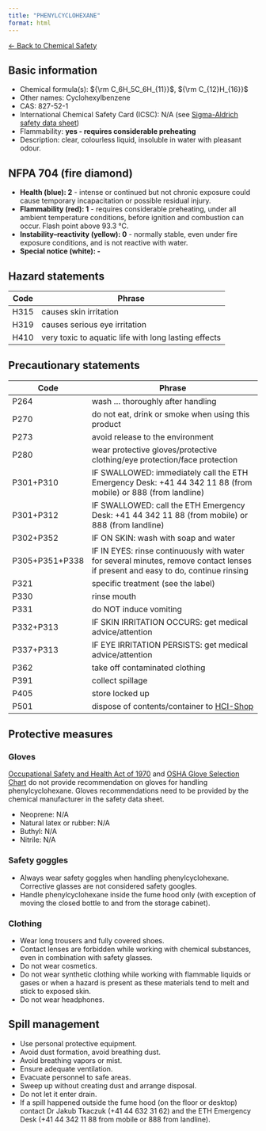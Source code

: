 ```yaml
---
title: "PHENYLCYCLOHEXANE"
format: html
---
```


[← Back to Chemical Safety](../chemical-safety.qmd)


## Basic information
- Chemical formula(s): ${\rm C_6H_5C_6H_{11}}$, ${\rm C_{12}H_{16}}$
- Other names: Cyclohexylbenzene
- CAS: 827-52-1
- International Chemical Safety Card (ICSC): N/A (see [Sigma-Aldrich safety data sheet](https://www.sigmaaldrich.com/CH/en/sds/aldrich/c104809))
- Flammability: **yes - requires considerable preheating**
- Description: clear, colourless liquid, insoluble in water with pleasant odour.

## NFPA 704 (fire diamond)
- **Health (blue): 2** - intense or continued but not chronic exposure could cause temporary incapacitation or possible residual injury.
- **Flammability (red): 1** - requires considerable preheating, under all ambient temperature conditions, before ignition and combustion can occur. Flash point above 93.3 °C.
- **Instability–reactivity (yellow): 0** - normally stable, even under fire exposure conditions, and is not reactive with water.
- **Special notice (white): -**

## Hazard statements
| Code | Phrase                                               |
| ---- | ---------------------------------------------------- |
| H315 | causes skin irritation                               |
| H319 | causes serious eye irritation                        |
| H410 | very toxic to aquatic life with long lasting effects |

## Precautionary statements
| Code           | Phrase                                                                                                                           |
| -------------- | -------------------------------------------------------------------------------------------------------------------------------- |
| P264           | wash ... thoroughly after handling                                                                                               |
| P270           | do not eat, drink or smoke when using this product                                                                               |
| P273           | avoid release to the environment                                                                                                 |
| P280           | wear protective gloves/protective clothing/eye protection/face protection                                                        |
| P301+P310      | IF SWALLOWED: immediately call the ETH Emergency Desk: +41 44 342 11 88 (from mobile) or 888 (from landline)                     |
| P301+P312      | IF SWALLOWED: call the ETH Emergency Desk: +41 44 342 11 88 (from mobile) or 888 (from landline)                                 |
| P302+P352      | IF ON SKIN: wash with soap and water                                                                                             |
| P305+P351+P338 | IF IN EYES: rinse continuously with water for several minutes, remove contact lenses if present and easy to do, continue rinsing |
| P321           | specific treatment (see the label)                                                                                               |
| P330           | rinse mouth                                                                                                                      |
| P331           | do NOT induce vomiting                                                                                                           |
| P332+P313      | IF SKIN IRRITATION OCCURS: get medical advice/attention                                                                          |
| P337+P313      | IF EYE IRRITATION PERSISTS: get medical advice/attention                                                                         |
| P362           | take off contaminated clothing                                                                                                   |
| P391           | collect spillage                                                                                                                 |
| P405           | store locked up                                                                                                                  |
| P501           | dispose of contents/container to [HCI-Shop](https://hci-shop.ethz.ch/en/)                                                        |

## Protective measures

### Gloves
[Occupational Safety and Health Act of 1970](https://www.osha.gov/sites/default/files/publications/osha3151.pdf) and [OSHA Glove Selection Chart](https://safety.fsu.edu/safety_manual/OSHA%20Glove%20Selection%20Chart.pdf) do not provide recommendation on gloves for handling phenylcyclohexane. Gloves recommendations need to be provided by the chemical manufacturer in the safety data sheet.

- Neoprene: N/A
- Natural latex or rubber: N/A
- Buthyl: N/A
- Nitrile: N/A

### Safety goggles
- Always wear safety goggles when handling phenylcyclohexane. Corrective glasses are not considered safety googles.
- Handle phenylcyclohexane inside the fume hood only (with exception of moving the closed bottle to and from the storage cabinet).

### Clothing
- Wear long trousers and fully covered shoes.
- Contact lenses are forbidden while working with chemical substances, even in combination with safety glasses.
- Do not wear cosmetics.
- Do not wear synthetic clothing while working with flammable liquids or gases or when a hazard is present as these materials tend to melt and stick to exposed skin.
- Do not wear headphones.

## Spill management
- Use personal protective equipment.
- Avoid dust formation, avoid breathing dust.
- Avoid breathing vapors or mist.
- Ensure adequate ventilation.
- Evacuate personnel to safe areas.
- Sweep up without creating dust and arrange disposal.
- Do not let it enter drain.
- If a spill happened outside the fume hood (on the floor or desktop) contact Dr Jakub Tkaczuk (+41 44 632 31 62) and the ETH Emergency Desk (+41 44 342 11 88 from mobile or 888 from landline).
